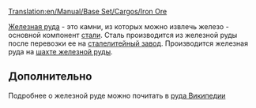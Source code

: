 [[Translation:en/Manual/Base Set/Cargos/Iron Ore]]

{{ru/Груз|груз=Железная руда
|изображение=en/IronOre.png
|производит=[[ru/Manual/Base Set/Industries/Шахта железной руды|Шахта железной руды]]
|принимает=[[ru/Manual/Base Set/Industries/Сталелитейный завод|сталелитейный завод]]
}}
[[ru/Manual/Base Set/Cargos/Железная руда|Железная руда]] - это камни, из которых можно извлечь железо - основной компонент [[ru/Manual/Base Set/Cargos/Сталь|стали]].
Сталь производится из железной руды после перевозки ее на [[ru/Manual/Base Set/Industries/Сталелитейный завод|сталелитейный завод]]. 
Производится железная руда на [[ru/Manual/Base Set/Industries/Шахта железной руды|шахте железной руды]].

==Дополнительно==
Подробнее о железной руде можно почитать в [https://www.wikipedia.org/wiki/ru:Железная руда Википедии]